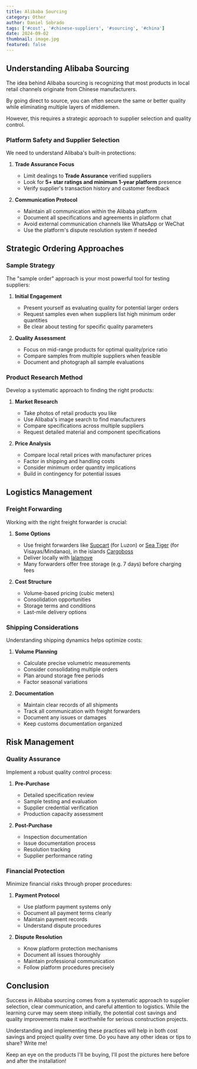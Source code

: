 ```yaml
---
title: Alibaba Sourcing
category: Other
author: Daniel Sobrado
tags: ['#cost', '#chinese-suppliers', '#sourcing', '#china']
date: 2024-09-02
thumbnail: image.jpg
featured: false
---
```


## Understanding Alibaba Sourcing

The idea behind Alibaba sourcing is recognizing that most products in local retail channels originate from Chinese manufacturers.

By going direct to source, you can often secure the same or better quality while eliminating multiple layers of middlemen.

However, this requires a strategic approach to supplier selection and quality control.

### Platform Safety and Supplier Selection

We need to understand Alibaba's built-in protections:

1. **Trade Assurance Focus**
   - Limit dealings to **Trade Assurance** verified suppliers
   - Look for **5+ star ratings and minimum 1-year platform** presence
   - Verify supplier's transaction history and customer feedback

2. **Communication Protocol**
   - Maintain all communication within the Alibaba platform
   - Document all specifications and agreements in platform chat
   - Avoid external communication channels like WhatsApp or WeChat
   - Use the platform's dispute resolution system if needed

## Strategic Ordering Approaches

### Sample Strategy
The "sample order" approach is your most powerful tool for testing suppliers:

1. **Initial Engagement**
   - Present yourself as evaluating quality for potential larger orders
   - Request samples even when suppliers list high minimum order quantities
   - Be clear about testing for specific quality parameters

2. **Quality Assessment**
   - Focus on mid-range products for optimal quality/price ratio
   - Compare samples from multiple suppliers when feasible
   - Document and photograph all sample evaluations

### Product Research Method

Develop a systematic approach to finding the right products:

1. **Market Research**
   - Take photos of retail products you like
   - Use Alibaba's image search to find manufacturers
   - Compare specifications across multiple suppliers
   - Request detailed material and component specifications

2. **Price Analysis**
   - Compare local retail prices with manufacturer prices
   - Factor in shipping and handling costs
   - Consider minimum order quantity implications
   - Build in contingency for potential issues

## Logistics Management

### Freight Forwarding

Working with the right freight forwarder is crucial:

1. **Some Options**
   - Use freight forwarders like [Supcart](https://supcart.ph/) (for Luzon) or [Sea Tiger](https://www.facebook.com/seatigercargo/) (for Visayas/Mindanao), in the islands [Cargoboss](https://www.cargoboss.ph/)
   - Deliver locally with [lalamove](https://www.lalamove.com/en-ph/all-delivery-pricing-detail)
   - Many forwarders offer free storage (e.g. 7 days) before charging fees

2. **Cost Structure**
   - Volume-based pricing (cubic meters)
   - Consolidation opportunities
   - Storage terms and conditions
   - Last-mile delivery options

### Shipping Considerations

Understanding shipping dynamics helps optimize costs:

1. **Volume Planning**
   - Calculate precise volumetric measurements
   - Consider consolidating multiple orders
   - Plan around storage free periods
   - Factor seasonal variations

2. **Documentation**
   - Maintain clear records of all shipments
   - Track all communication with freight forwarders
   - Document any issues or damages
   - Keep customs documentation organized

## Risk Management

### Quality Assurance

Implement a robust quality control process:

1. **Pre-Purchase**
   - Detailed specification review
   - Sample testing and evaluation
   - Supplier credential verification
   - Production capacity assessment

2. **Post-Purchase**
   - Inspection documentation
   - Issue documentation process
   - Resolution tracking
   - Supplier performance rating

### Financial Protection

Minimize financial risks through proper procedures:

1. **Payment Protocol**
   - Use platform payment systems only
   - Document all payment terms clearly
   - Maintain payment records
   - Understand dispute procedures

2. **Dispute Resolution**
   - Know platform protection mechanisms
   - Document all issues thoroughly
   - Maintain professional communication
   - Follow platform procedures precisely

## Conclusion

Success in Alibaba sourcing comes from a systematic approach to supplier selection, clear communication, and careful attention to logistics. While the learning curve may seem steep initially, the potential cost savings and quality improvements make it worthwhile for serious construction projects.

Understanding and implementing these practices will help in both cost savings and project quality over time. Do you have any other ideas or tips to share? Write me!

Keep an eye on the products I'll be buying, I'll post the pictures here before and after the installation!